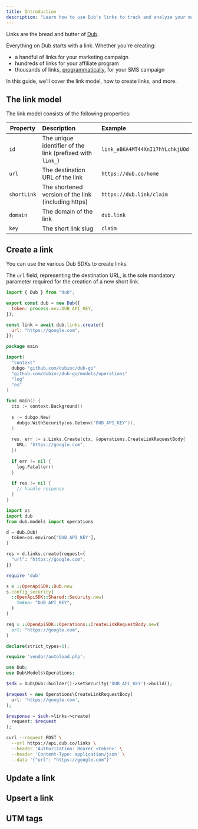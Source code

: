 ```yaml
---
title: Introduction
description: "Learn how to use Dub's links to track and analyze your marketing campaigns."
---
```



Links are the bread and butter of [Dub](https://dub.co).

Everything on Dub starts with a link. Whether you're creating:

- a handful of links for your marketing campaign
- hundreds of links for your affiliate program
- thousands of links, [programmatically](/api-reference/endpoint/bulk-create-links), for your SMS campaign

In this guide, we'll cover the link model, how to create links, and more.

## The link model

The link model consists of the following properties:

| Property    | Description                                               | Example                         |
| ----------- | :-------------------------------------------------------- | :------------------------------ |
| `id`        | The unique identifier of the link (prefixed with `link_`) | `link_eBKA4MT44XnI17hYLchkjUOd` |
| `url`       | The destination URL of the link                           | `https://dub.co/home`           |
| `shortLink` | The shortened version of the link (including https)       | `https://dub.link/claim`        |
| `domain`    | The domain of the link                                    | `dub.link`                      |
| `key`       | The short link slug                                       | `claim`                         |

<Accordion title="Full list of link properties">
  <LinkResponse />
</Accordion>

## Create a link

You can use the various Dub SDKs to create links.

The `url` field, representing the destination URL, is the sole mandatory parameter required for the creation of a new short link.
<CodeGroup>

```javascript Node.js {8}
import { Dub } from "dub";

export const dub = new Dub({
  token: process.env.DUB_API_KEY,
});

const link = await dub.links.create({
  url: "https://google.com",
});
```

```go Go {19}
package main

import(
  "context"
  dubgo "github.com/dubinc/dub-go"
  "github.com/dubinc/dub-go/models/operations"
  "log"
  "os"
)

func main() {
  ctx := context.Background()
  
  s := dubgo.New(
    dubgo.WithSecurity(os.Getenv("DUB_API_KEY")),
  )
  
  res, err := s.Links.Create(ctx, &operations.CreateLinkRequestBody{
    URL: "https://google.com",
  })
  
  if err != nil {
    log.Fatal(err)
  }
  
  if res != nil {
    // handle response
  }
}
```

```python Python {10}
import os
import dub
from dub.models import operations

d = dub.Dub(
  token=os.environ['DUB_API_KEY'],
)

res = d.links.create(request={
  "url": "https://google.com",
})
```

```ruby Ruby {11}
require 'dub'

s = ::OpenApiSDK::Dub.new
s.config_security(
  ::OpenApiSDK::Shared::Security.new(
    token: "DUB_API_KEY",
  )
)

req = ::OpenApiSDK::Operations::CreateLinkRequestBody.new(
  url: "https://google.com",
)
```

```php PHP {11}
declare(strict_types=1);

require 'vendor/autoload.php';

use Dub;
use Dub\Models\Operations;

$sdk = Dub\Dub::builder()->setSecurity('DUB_API_KEY')->build();

$request = new Operations\CreateLinkRequestBody(
  url: 'https://google.com',
);

$response = $sdk->links->create(
  request: $request
);
```

```bash cURL {5}
curl --request POST \
  --url https://api.dub.co/links \
  --header 'Authorization: Bearer <token>' \
  --header 'Content-Type: application/json' \
  --data '{"url": "https://google.com"}'
```

</CodeGroup>

## Update a link

## Upsert a link

## UTM tags
